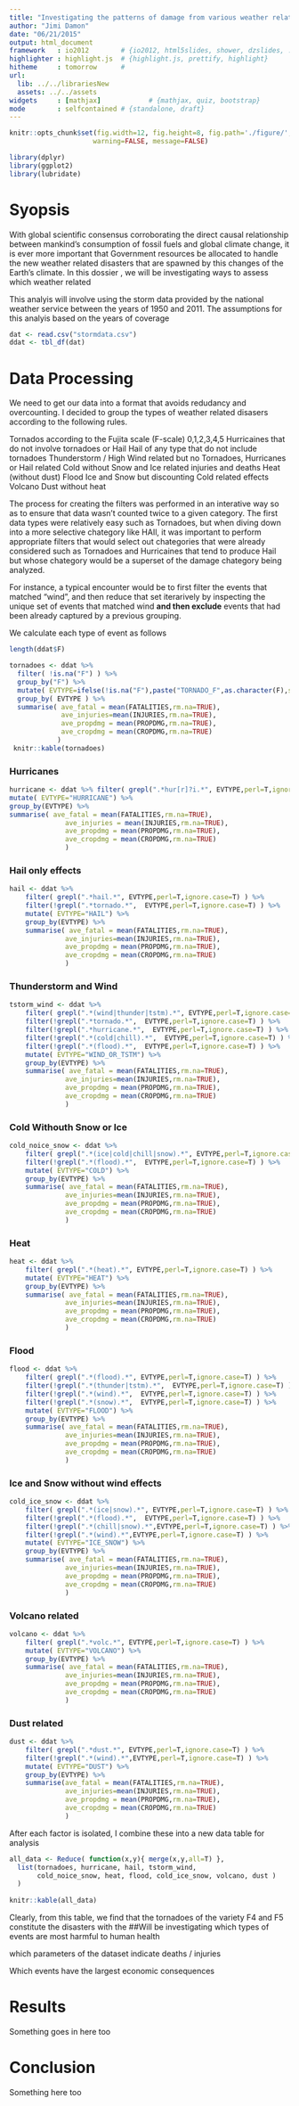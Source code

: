 ```yaml
---
title: "Investigating the patterns of damage from various weather related natural disasters"
author: "Jimi Damon"
date: "06/21/2015"
output: html_document
framework   : io2012        # {io2012, html5slides, shower, dzslides, ...}
highlighter : highlight.js  # {highlight.js, prettify, highlight}
hitheme     : tomorrow      # 
url:
  lib: ../../librariesNew
  assets: ../../assets
widgets     : [mathjax]            # {mathjax, quiz, bootstrap}
mode        : selfcontained # {standalone, draft}
---
```

```r
knitr::opts_chunk$set(fig.width=12, fig.height=8, fig.path='./figure/',
                     warning=FALSE, message=FALSE)
```


```r
library(dplyr)
library(ggplot2)
library(lubridate)
```


# Syopsis
With global scientific consensus corroborating the direct causal relationship between mankind's consumption of fossil fuels and global climate change, it is ever more important that Government resources be allocated to handle the new weather related disasters that are spawned by this changes of the Earth's climate.  In this dossier , we will be investigating ways to assess which weather related 

This analyis will involve using the storm data provided by the national weather service between the years of 1950 and 2011. The assumptions for this analyis based on the years of coverage 


```r
dat <- read.csv("stormdata.csv")
ddat <- tbl_df(dat)
```


# Data Processing

We need to get our data into a format that avoids redudancy and overcounting. I decided to group the types of weather related disasers according to the following rules. 

Tornados according to the Fujita scale (F-scale)
  0,1,2,3,4,5
Hurricaines that do not involve tornadoes or Hail
Hail of any type that do not include tornadoes
Thunderstorm / High Wind related but no Tornadoes, Hurricanes or Hail related
Cold without Snow and Ice related injuries and deaths
Heat (without dust)
Flood 
Ice and Snow but discounting Cold related effects
Volcano
Dust without heat 


The process for creating the filters was performed in an interative way so as to ensure that data wasn't counted twice to a given category. The first data types were relatively easy such as Tornadoes, but when diving down into a more selective chategory like HAIl, it was important to perform appropriate filters that would select out chategories that were already considered such as Tornadoes and Hurricaines that tend to produce Hail but whose chategory would be a superset of the damage chategory being analyzed.

For instance, a typical encounter would be to first filter the events that matched "wind", and then reduce that set iterarively by inspecting the unique set of events that matched wind **and then exclude** events that had been already captured by a previous grouping.



We calculate each type of event as follows
```r
length(ddat$F)
```


```r
tornadoes <- ddat %>%
  filter( !is.na("F") ) %>%
  group_by("F") %>%
  mutate( EVTYPE=ifelse(!is.na("F"),paste("TORNADO_F",as.character(F),sep=""),"BLAH")) %>%
  group_by( EVTYPE ) %>%
  summarise( ave_fatal = mean(FATALITIES,rm.na=TRUE),
             ave_injuries=mean(INJURIES,rm.na=TRUE),
             ave_propdmg = mean(PROPDMG,rm.na=TRUE),
             ave_cropdmg = mean(CROPDMG,rm.na=TRUE)
            )
 knitr::kable(tornadoes)
```


### Hurricanes

```r
hurricane <- ddat %>% filter( grepl(".*hur[r]?i.*", EVTYPE,perl=T,ignore.case=T) ) %>%
mutate( EVTYPE="HURRICANE") %>%
group_by(EVTYPE) %>%
summarise( ave_fatal = mean(FATALITIES,rm.na=TRUE),
              ave_injuries = mean(INJURIES,rm.na=TRUE),
              ave_propdmg = mean(PROPDMG,rm.na=TRUE),
              ave_cropdmg = mean(CROPDMG,rm.na=TRUE)
              )
```

### Hail only effects

```r
hail <- ddat %>%
    filter( grepl(".*hail.*", EVTYPE,perl=T,ignore.case=T) ) %>%
    filter(!grepl(".*tornado.*",  EVTYPE,perl=T,ignore.case=T) ) %>%
    mutate( EVTYPE="HAIL") %>%
    group_by(EVTYPE) %>%
    summarise( ave_fatal = mean(FATALITIES,rm.na=TRUE),
              ave_injuries=mean(INJURIES,rm.na=TRUE),
              ave_propdmg = mean(PROPDMG,rm.na=TRUE),
              ave_cropdmg = mean(CROPDMG,rm.na=TRUE)
              )
```

### Thunderstorm and Wind

```r
tstorm_wind <- ddat %>%
    filter( grepl(".*(wind|thunder|tstm).*", EVTYPE,perl=T,ignore.case=T) ) %>%
    filter(!grepl(".*tornado.*",  EVTYPE,perl=T,ignore.case=T) ) %>%
    filter(!grepl(".*hurricane.*",  EVTYPE,perl=T,ignore.case=T) ) %>%
    filter(!grepl(".*(cold|chill).*",  EVTYPE,perl=T,ignore.case=T) ) %>%
    filter(!grepl(".*(flood).*",  EVTYPE,perl=T,ignore.case=T) ) %>%
    mutate( EVTYPE="WIND_OR_TSTM") %>%
    group_by(EVTYPE) %>%
    summarise( ave_fatal = mean(FATALITIES,rm.na=TRUE),
              ave_injuries=mean(INJURIES,rm.na=TRUE),
              ave_propdmg = mean(PROPDMG,rm.na=TRUE),
              ave_cropdmg = mean(CROPDMG,rm.na=TRUE)
              )
```

### Cold Withouth Snow or Ice

```r
cold_noice_snow <- ddat %>%
    filter( grepl(".*(ice|cold|chill|snow).*", EVTYPE,perl=T,ignore.case=T) ) %>%
    filter(!grepl(".*(flood).*",  EVTYPE,perl=T,ignore.case=T) ) %>%
    mutate( EVTYPE="COLD") %>%
    group_by(EVTYPE) %>%
    summarise( ave_fatal = mean(FATALITIES,rm.na=TRUE),
              ave_injuries=mean(INJURIES,rm.na=TRUE),
              ave_propdmg = mean(PROPDMG,rm.na=TRUE),
              ave_cropdmg = mean(CROPDMG,rm.na=TRUE)
              )
```

### Heat 

```r
heat <- ddat %>%
    filter( grepl(".*(heat).*", EVTYPE,perl=T,ignore.case=T) ) %>%
    mutate( EVTYPE="HEAT") %>%
    group_by(EVTYPE) %>%
    summarise( ave_fatal = mean(FATALITIES,rm.na=TRUE),
              ave_injuries=mean(INJURIES,rm.na=TRUE),
              ave_propdmg = mean(PROPDMG,rm.na=TRUE),
              ave_cropdmg = mean(CROPDMG,rm.na=TRUE)
              )
```

### Flood

```r
flood <- ddat %>%
    filter( grepl(".*(flood).*", EVTYPE,perl=T,ignore.case=T) ) %>%
    filter(!grepl(".*(thunder|tstm).*",  EVTYPE,perl=T,ignore.case=T) ) %>%
    filter(!grepl(".*(wind).*",  EVTYPE,perl=T,ignore.case=T) ) %>%
    filter(!grepl(".*(snow).*",  EVTYPE,perl=T,ignore.case=T) ) %>%
    mutate( EVTYPE="FLOOD") %>%
    group_by(EVTYPE) %>%
    summarise( ave_fatal = mean(FATALITIES,rm.na=TRUE),
              ave_injuries=mean(INJURIES,rm.na=TRUE),
              ave_propdmg = mean(PROPDMG,rm.na=TRUE),
              ave_cropdmg = mean(CROPDMG,rm.na=TRUE)
              )
```

### Ice and Snow without wind effects

```r
cold_ice_snow <- ddat %>%
    filter( grepl(".*(ice|snow).*", EVTYPE,perl=T,ignore.case=T) ) %>%
    filter(!grepl(".*(flood).*",  EVTYPE,perl=T,ignore.case=T) ) %>%
    filter(!grepl(".*(chill|snow).*",EVTYPE,perl=T,ignore.case=T) ) %>%
    filter(!grepl(".*(wind).*",EVTYPE,perl=T,ignore.case=T) ) %>%
    mutate( EVTYPE="ICE_SNOW") %>%
    group_by(EVTYPE) %>%
    summarise( ave_fatal = mean(FATALITIES,rm.na=TRUE),
              ave_injuries=mean(INJURIES,rm.na=TRUE),
              ave_propdmg = mean(PROPDMG,rm.na=TRUE),
              ave_cropdmg = mean(CROPDMG,rm.na=TRUE)
              )
```

### Volcano related 

```r
volcano <- ddat %>%
    filter( grepl(".*volc.*", EVTYPE,perl=T,ignore.case=T) ) %>%
    mutate( EVTYPE="VOLCANO") %>%
    group_by(EVTYPE) %>%
    summarise( ave_fatal = mean(FATALITIES,rm.na=TRUE),
              ave_injuries=mean(INJURIES,rm.na=TRUE),
              ave_propdmg = mean(PROPDMG,rm.na=TRUE),
              ave_cropdmg = mean(CROPDMG,rm.na=TRUE)
              )
```

### Dust related

```r
dust <- ddat %>%
    filter( grepl(".*dust.*", EVTYPE,perl=T,ignore.case=T) ) %>%
    filter(!grepl(".*(wind).*",EVTYPE,perl=T,ignore.case=T) ) %>%
    mutate( EVTYPE="DUST") %>%
    group_by(EVTYPE) %>%
    summarise(ave_fatal = mean(FATALITIES,rm.na=TRUE),
              ave_injuries=mean(INJURIES,rm.na=TRUE),
              ave_propdmg = mean(PROPDMG,rm.na=TRUE),
              ave_cropdmg = mean(CROPDMG,rm.na=TRUE)
              )
```

After each factor is isolated, I combine these into a new data table for analysis

```r
all_data <- Reduce( function(x,y){ merge(x,y,all=T) }, 
  list(tornadoes, hurricane, hail, tstorm_wind, 
       cold_noice_snow, heat, flood, cold_ice_snow, volcano, dust ) 
  )
  
knitr::kable(all_data)
```





Clearly, from this table, we find that the tornadoes of the variety F4 and F5 constitute the disasters with the 
##Will be investigating which types of events are most harmful to human health

which parameters of the dataset indicate deaths / injuries




Which events have the largest economic consequences





# Results

Something goes in here too

# Conclusion 

Something here too
